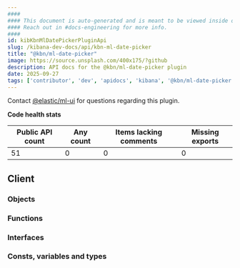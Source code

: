 ```yaml
---
####
#### This document is auto-generated and is meant to be viewed inside our experimental, new docs system.
#### Reach out in #docs-engineering for more info.
####
id: kibKbnMlDatePickerPluginApi
slug: /kibana-dev-docs/api/kbn-ml-date-picker
title: "@kbn/ml-date-picker"
image: https://source.unsplash.com/400x175/?github
description: API docs for the @kbn/ml-date-picker plugin
date: 2025-09-27
tags: ['contributor', 'dev', 'apidocs', 'kibana', '@kbn/ml-date-picker']
---
```




Contact [@elastic/ml-ui](https://github.com/orgs/elastic/teams/ml-ui) for questions regarding this plugin.

**Code health stats**

| Public API count  | Any count | Items lacking comments | Missing exports |
|-------------------|-----------|------------------------|-----------------|
| 51 | 0 | 0 | 0 |

## Client

### Objects
<DocDefinitionList data={kbnMlDatePickerObj.client.objects}/>

### Functions
<DocDefinitionList data={kbnMlDatePickerObj.client.functions}/>

### Interfaces
<DocDefinitionList data={kbnMlDatePickerObj.client.interfaces}/>

### Consts, variables and types
<DocDefinitionList data={kbnMlDatePickerObj.client.misc}/>

